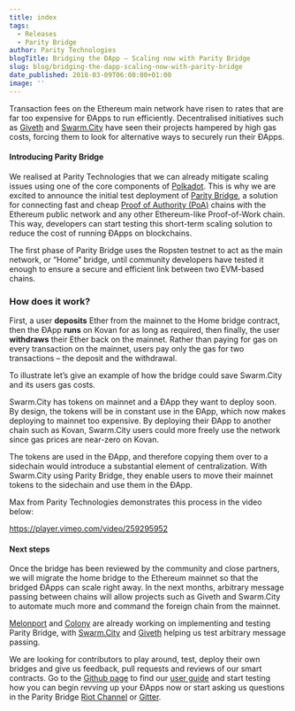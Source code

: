 ```yaml
---
title: index
tags:
  - Releases
  - Parity Bridge
author: Parity Technologies
blogTitle: Bridging the ÐApp – Scaling now with Parity Bridge
slug: blog/bridging-the-dapp-scaling-now-with-parity-bridge
date_published: 2018-03-09T06:00:00+01:00
image: ''
---
```


Transaction fees on the Ethereum main network have risen to rates that are far too expensive for ÐApps to run efficiently. Decentralised initiatives such as [Giveth](https://giveth.io/) and [Swarm.City](https://swarm.city/) have seen their projects hampered by high gas costs, forcing them to look for alternative ways to securely run their ÐApps.

#### **Introducing Parity Bridge**

We realised at Parity Technologies that we can already mitigate scaling issues using one of the core components of [Polkadot](https://polkadot.network/). This is why we are excited to announce the initial test deployment of [Parity Bridge](https://github.com/paritytech/parity-bridge), a solution for connecting fast and cheap [Proof of Authority (PoA)](https://wiki.parity.io/Proof-of-Authority-Chains.html) chains with the Ethereum public network and any other Ethereum-like Proof-of-Work chain. This way, developers can start testing this short-term scaling solution to reduce the cost of running ÐApps on blockchains.

The first phase of Parity Bridge uses the Ropsten testnet to act as the main network, or “Home” bridge, until community developers have tested it enough to ensure a secure and efficient link between two EVM-based chains.

### **How does it work?**

First, a user **deposits** Ether from the mainnet to the Home bridge contract, then the ÐApp **runs** on Kovan for as long as required, then finally, the user **withdraws** their Ether back on the mainnet. Rather than paying for gas on every transaction on the mainnet, users pay only the gas for two transactions – the deposit and the withdrawal.

To illustrate let’s give an example of how the bridge could save Swarm.City and its users gas costs.

Swarm.City has tokens on mainnet and a ÐApp they want to deploy soon. By design, the tokens will be in constant use in the ÐApp, which now makes deploying to mainnet too expensive. By deploying their ÐApp to another chain such as Kovan, Swarm.City users could more freely use the network since gas prices are near-zero on Kovan.

The tokens are used in the ÐApp, and therefore copying them over to a sidechain would introduce a substantial element of centralization. With Swarm.City using Parity Bridge, they enable users to move their mainnet tokens to the sidechain and use them in the ÐApp.

Max from Parity Technologies demonstrates this process in the video below:

https://player.vimeo.com/video/259295952

#### **Next steps**

Once the bridge has been reviewed by the community and close partners, we will migrate the home bridge to the Ethereum mainnet so that the bridged ÐApps can scale right away. In the next months, arbitrary message passing between chains will allow projects such as Giveth and Swarm.City to automate much more and command the foreign chain from the mainnet.

[Melonport](https://melonport.com/) and [Colony](https://colony.io/) are already working on implementing and testing Parity Bridge, with [Swarm.City](https://swarm.city/) and [Giveth](https://giveth.io/) helping us test arbitrary message passing.

We are looking for contributors to play around, test, deploy their own bridges and give us feedback, pull requests and reviews of our smart contracts. Go to the [Github page](https://github.com/paritytech/parity-bridge) to find our [user guide](https://github.com/paritytech/parity-bridge/blob/snd-user-guide/user_guide.md) and start testing how you can begin revving up your ÐApps now or start asking us questions in the Parity Bridge [Riot Channel](https://riot.im/app/#/room/#parity-bridge-public:matrix.parity.io) or [Gitter](https://gitter.im/paritytech/parity-bridge).
